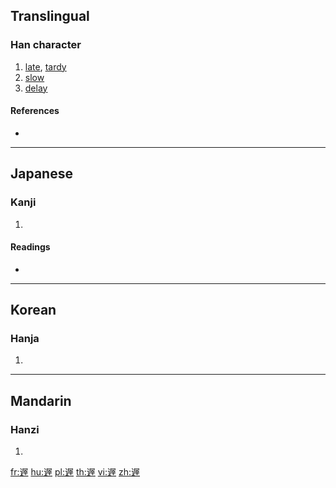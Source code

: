 {{character info/new}}
{{also|遲}}
==Translingual==

===Han character===
{{Han char|rn=162|rad=辵|as=10|sn=14|four=|canj=YSYJ}}

# [[late]], [[tardy]]
# [[slow]]
# [[delay]]

====References====
* {{Han ref|kx=1263.110|dkj=39046|hdz=63874.010|uh=905F|ud=36959}}

----

==Japanese==

===Kanji===
{{ja-kanji|grade=|rs=辵10}}

# {{defn|lang=ja|sort=辵10}}

====Readings====
* {{ja-readings|on=[[ち]] (chi)|kun=[[おそい]] (osoi), [[おくれる]] (okureru)|nanori=}}

----

==Korean==

===Hanja===
{{ko-hanja|hangeul=지|eumhun=|rv=ji|mr=chi|y=ci}}

# {{defn|lang=ko|sort=辵10}}

----

==Mandarin==

===Hanzi===
{{cmn-hanzi|pin=[[chí]] ([[chi2]]), [[xī]] ([[xi1]]), [[zhì]] ([[zhi4]])|wg=ch'ih<sup>2</sup>, hsi<sup>1</sup>, chih<sup>4</sup>}}

# {{defn|lang=cmn|sort=辵10}}

[[fr:遟]]
[[hu:遟]]
[[pl:遟]]
[[th:遟]]
[[vi:遟]]
[[zh:遟]]